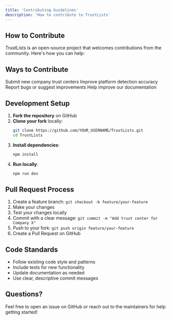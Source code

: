 ```yaml
---
title: 'Contributing Guidelines'
description: 'How to contribute to TrustLists'
---
```


## How to Contribute

TrustLists is an open-source project that welcomes contributions from the community. Here's how you can help:

## Ways to Contribute

<CardGroup cols={2}>
  <Card
    title="Add Trust Centers"
    icon="plus"
    href="/contributing/adding-trust-centers"
  >
    Submit new company trust centers
  </Card>
  <Card
    title="Fix Platform Detection"
    icon="search"
    href="https://github.com/FelixMichaels/TrustLists/issues"
  >
    Improve platform detection accuracy
  </Card>
  <Card
    title="Report Issues"
    icon="bug"
    href="https://github.com/FelixMichaels/TrustLists/issues"
  >
    Report bugs or suggest improvements
  </Card>
  <Card
    title="Improve Documentation"
    icon="book"
    href="https://github.com/FelixMichaels/TrustLists"
  >
    Help improve our documentation
  </Card>
</CardGroup>

## Development Setup

1. **Fork the repository** on GitHub
2. **Clone your fork** locally:
   ```bash
   git clone https://github.com/YOUR_USERNAME/TrustLists.git
   cd TrustLists
   ```
3. **Install dependencies**:
   ```bash
   npm install
   ```
4. **Run locally**:
   ```bash
   npm run dev
   ```

## Pull Request Process

1. Create a feature branch: `git checkout -b feature/your-feature`
2. Make your changes
3. Test your changes locally
4. Commit with a clear message: `git commit -m "Add trust center for Company X"`
5. Push to your fork: `git push origin feature/your-feature`
6. Create a Pull Request on GitHub

## Code Standards

- Follow existing code style and patterns
- Include tests for new functionality
- Update documentation as needed
- Use clear, descriptive commit messages

## Questions?

Feel free to open an issue on GitHub or reach out to the maintainers for help getting started!
